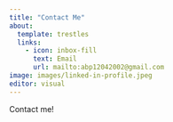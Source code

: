 ```yaml
---
title: "Contact Me"
about:
  template: trestles
  links:
    - icon: inbox-fill
      text: Email
      url: mailto:abp12042002@gmail.com
image: images/linked-in-profile.jpeg
editor: visual
---
```


Contact me!
